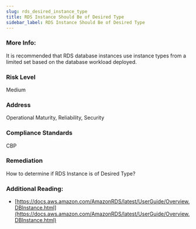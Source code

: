 ```yaml
---
slug: rds_desired_instance_type
title: RDS Instance Should Be of Desired Type
sidebar_label: RDS Instance Should Be of Desired Type
---
```


### More Info:

It is recommended that RDS database instances use instance types from a limited set based on the database workload deployed.

### Risk Level

Medium

### Address

Operational Maturity, Reliability, Security

### Compliance Standards

CBP

### Remediation

How to determine if RDS Instance is of Desired Type?

### Additional Reading:

- [https://docs.aws.amazon.com/AmazonRDS/latest/UserGuide/Overview.DBInstance.html](https://docs.aws.amazon.com/AmazonRDS/latest/UserGuide/Overview.DBInstance.html) 

